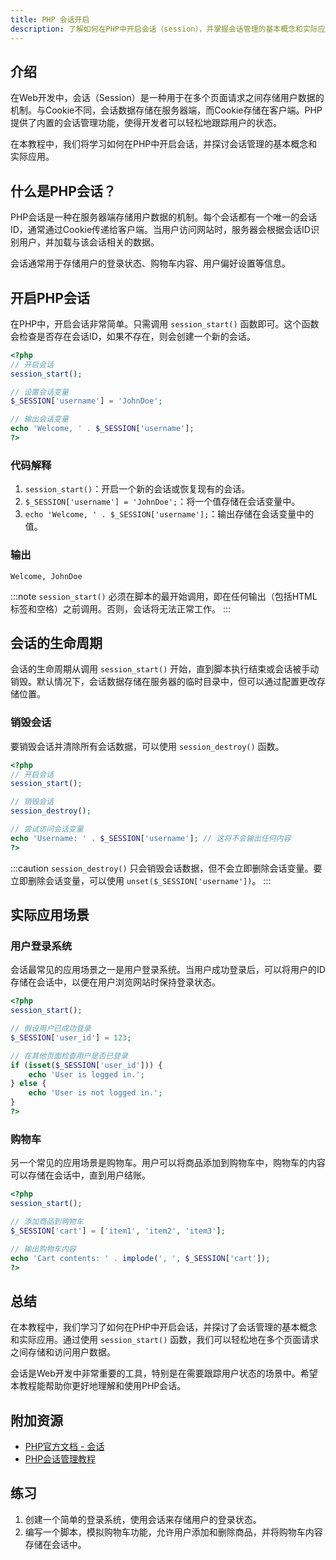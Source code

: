 ```yaml
---
title: PHP 会话开启
description: 了解如何在PHP中开启会话（session），并掌握会话管理的基本概念和实际应用。
---
```


## 介绍

在Web开发中，会话（Session）是一种用于在多个页面请求之间存储用户数据的机制。与Cookie不同，会话数据存储在服务器端，而Cookie存储在客户端。PHP提供了内置的会话管理功能，使得开发者可以轻松地跟踪用户的状态。

在本教程中，我们将学习如何在PHP中开启会话，并探讨会话管理的基本概念和实际应用。

## 什么是PHP会话？

PHP会话是一种在服务器端存储用户数据的机制。每个会话都有一个唯一的会话ID，通常通过Cookie传递给客户端。当用户访问网站时，服务器会根据会话ID识别用户，并加载与该会话相关的数据。

会话通常用于存储用户的登录状态、购物车内容、用户偏好设置等信息。

## 开启PHP会话

在PHP中，开启会话非常简单。只需调用 `session_start()` 函数即可。这个函数会检查是否存在会话ID，如果不存在，则会创建一个新的会话。

```php
<?php
// 开启会话
session_start();

// 设置会话变量
$_SESSION['username'] = 'JohnDoe';

// 输出会话变量
echo 'Welcome, ' . $_SESSION['username'];
?>
```

### 代码解释

1. `session_start()`：开启一个新的会话或恢复现有的会话。
2. `$_SESSION['username'] = 'JohnDoe';`：将一个值存储在会话变量中。
3. `echo 'Welcome, ' . $_SESSION['username'];`：输出存储在会话变量中的值。

### 输出

```
Welcome, JohnDoe
```

:::note
`session_start()` 必须在脚本的最开始调用，即在任何输出（包括HTML标签和空格）之前调用。否则，会话将无法正常工作。
:::

## 会话的生命周期

会话的生命周期从调用 `session_start()` 开始，直到脚本执行结束或会话被手动销毁。默认情况下，会话数据存储在服务器的临时目录中，但可以通过配置更改存储位置。

### 销毁会话

要销毁会话并清除所有会话数据，可以使用 `session_destroy()` 函数。

```php
<?php
// 开启会话
session_start();

// 销毁会话
session_destroy();

// 尝试访问会话变量
echo 'Username: ' . $_SESSION['username']; // 这将不会输出任何内容
?>
```

:::caution
`session_destroy()` 只会销毁会话数据，但不会立即删除会话变量。要立即删除会话变量，可以使用 `unset($_SESSION['username'])`。
:::

## 实际应用场景

### 用户登录系统

会话最常见的应用场景之一是用户登录系统。当用户成功登录后，可以将用户的ID存储在会话中，以便在用户浏览网站时保持登录状态。

```php
<?php
session_start();

// 假设用户已成功登录
$_SESSION['user_id'] = 123;

// 在其他页面检查用户是否已登录
if (isset($_SESSION['user_id'])) {
    echo 'User is logged in.';
} else {
    echo 'User is not logged in.';
}
?>
```

### 购物车

另一个常见的应用场景是购物车。用户可以将商品添加到购物车中，购物车的内容可以存储在会话中，直到用户结账。

```php
<?php
session_start();

// 添加商品到购物车
$_SESSION['cart'] = ['item1', 'item2', 'item3'];

// 输出购物车内容
echo 'Cart contents: ' . implode(', ', $_SESSION['cart']);
?>
```

## 总结

在本教程中，我们学习了如何在PHP中开启会话，并探讨了会话管理的基本概念和实际应用。通过使用 `session_start()` 函数，我们可以轻松地在多个页面请求之间存储和访问用户数据。

会话是Web开发中非常重要的工具，特别是在需要跟踪用户状态的场景中。希望本教程能帮助你更好地理解和使用PHP会话。

## 附加资源

- [PHP官方文档 - 会话](https://www.php.net/manual/en/book.session.php)
- [PHP会话管理教程](https://www.w3schools.com/php/php_sessions.asp)

## 练习

1. 创建一个简单的登录系统，使用会话来存储用户的登录状态。
2. 编写一个脚本，模拟购物车功能，允许用户添加和删除商品，并将购物车内容存储在会话中。
